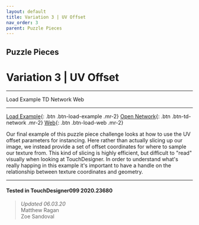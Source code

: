 ```yaml
---
layout: default
title: Variation 3 | UV Offset
nav_order: 3
parent: Puzzle Pieces
---
```


## Puzzle Pieces
# Variation 3 | UV Offset

----


<TDContentButtons link="">Load Example</TDContentButtons>
<TDContentButtons link="">TD Network</TDContentButtons>
<TDContentButtons link="">Web</TDContentButtons>

----

[Load Example](?actionable=1&action=load_tox&remotePath=https://github.com/mir-lab/touchdesigner-instancing-examples-code/raw/main/tox/015-puzzle-pieces/container_puzzle_var3.tox){: .btn .btn-load-example .mr-2}
[Open Network](?actionable=1&action=open_floating_network){: .btn .btn-td-network .mr-2}
[Web](?actionable=1&action=open_in_browser){: .btn .btn-load-web .mr-2}

Our final example of this puzzle piece challenge looks at how to use the UV offset parameters for instancing. Here rather than actually slicing up our image, we instead provide a set of offset coordinates for where to sample our texture from. This kind of slicing is highly efficient, but difficult to "read" visually when looking at TouchDesigner. In order to understand what's really happing in this example it's important to have a handle on the relationship between texture coordinates and geometry.

---

#### Tested in TouchDesigner099 2020.23680 
>*Updated 06.03.20*  
Matthew Ragan  
Zoe Sandoval  